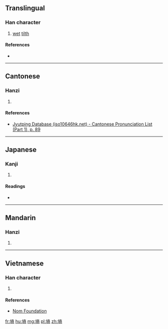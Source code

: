 ==Translingual==

===Han character===
{{Han char|rn=32|rad=土|as=11|sn=14|four=|canj=土卜金月 (GYCB), X土卜金月 (XGYCB)|ids=⿰[[土]][[商]]}}

# [[wet]] [[tilth]]

====References====
* {{Han ref|kx=0238.110|dkj=05430|dj=0476.180|hdz=10482.080|uh=5892|ud=22674}}

----

==Cantonese==

===Hanzi===
{{yue-hanzi|jyut=[[soeng1]]|y=seung1}}

# {{defn|lang=yue|sort=土11}}

====References====
*[http://www.iso10646hk.net/jp/document/download.jsp Jyutping Database (iso10646hk.net) - Cantonese Pronunciation List (Part 1), p. 89]

----

==Japanese==

===Kanji===
{{ja-kanji|grade=|rs=土11}}

# {{defn|lang=ja|sort=土11}}

====Readings====
* {{ja-readings|on=[[しょう]] (shō)|kun=}}

----

==Mandarin==

===Hanzi===
{{cmn-hanzi|pin=[[shāng]] ([[shang1]])|wg=shang<sup>1</sup>}}

# {{defn|lang=cmn|sort=土11}}

----

==Vietnamese==

===Han character===
{{vi-hantu|[[thương]]|rs=土11}}

# {{defn|lang=vi|sort=土11}}

====References====
*[http://nomfoundation.org/common/nom_details.php?codepoint=5892 Nom Foundation]

[[fr:墒]]
[[hu:墒]]
[[mg:墒]]
[[pl:墒]]
[[zh:墒]]